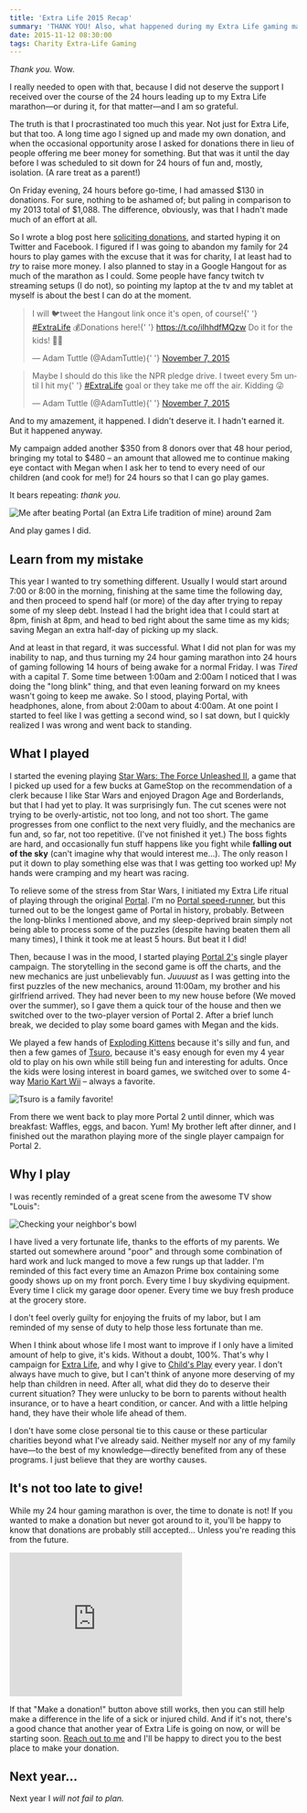 ```yaml
---
title: 'Extra Life 2015 Recap'
summary: 'THANK YOU! Also, what happened during my Extra Life gaming marathon.'
date: 2015-11-12 08:30:00
tags: Charity Extra-Life Gaming
---
```


_Thank you._ Wow.

I really needed to open with that, because I did not deserve the support I received over the course of the 24 hours leading up to my Extra Life marathon&mdash;or during it, for that matter&mdash;and I am so grateful.

The truth is that I procrastinated too much this year. Not just for Extra Life, but that too. A long time ago I signed up and made my own donation, and when the occasional opportunity arose I asked for donations there in lieu of people offering me beer money for something. But that was it until the day before I was scheduled to sit down for 24 hours of fun and, mostly, isolation. (A rare treat as a parent!)

On Friday evening, 24 hours before go-time, I had amassed $130 in donations. For sure, nothing to be ashamed of; but paling in comparison to my 2013 total of $1,088. The difference, obviously, was that I hadn't made much of an effort at all.

So I wrote a blog post here [soliciting donations][1], and started hyping it on Twitter and Facebook. I figured if I was going to abandon my family for 24 hours to play games with the excuse that it was for charity, I at least had to _try_ to raise more money. I also planned to stay in a Google Hangout for as much of the marathon as I could. Some people have fancy twitch tv streaming setups (I do not), so pointing my laptop at the tv and my tablet at myself is about the best I can do at the moment.

<blockquote class="twitter-tweet" lang="en">
	<p lang="en" dir="ltr">
		I will 🐦tweet the Hangout link once it&#39;s open, of course!{' '}
		<a href="https://twitter.com/hashtag/ExtraLife?src=hash">#ExtraLife</a>
		&#10;&#10;💰Donations here!{' '}
		<a href="https://t.co/ilhhdfMQzw">https://t.co/ilhhdfMQzw</a>&#10;&#10;Do it
		for the kids! 👶👼
	</p>
	&mdash; Adam Tuttle (@AdamTuttle){' '}
	<a href="https://twitter.com/AdamTuttle/status/663117733807034368">
		November 7, 2015
	</a>
</blockquote>

<blockquote class="twitter-tweet" lang="en">
	<p lang="en" dir="ltr">
		Maybe I should do this like the NPR pledge drive.&#10;&#10;I tweet every 5m
		until I hit my{' '}
		<a href="https://twitter.com/hashtag/ExtraLife?src=hash">#ExtraLife</a> goal
		or they take me off the air.&#10;&#10;Kidding 😜
	</p>
	&mdash; Adam Tuttle (@AdamTuttle){' '}
	<a href="https://twitter.com/AdamTuttle/status/663122737343238145">
		November 7, 2015
	</a>
</blockquote>

And to my amazement, it happened. I didn't deserve it. I hadn't earned it. But it happened anyway.

My campaign added another $350 from 8 donors over that 48 hour period, bringing my total to $480 &ndash; an amount that allowed me to continue making eye contact with Megan when I ask her to tend to every need of our children (and cook for me!) for 24 hours so that I can go play games.

It bears repeating: _thank you._

![Me after beating Portal (an Extra Life tradition of mine) around 2am](https://adamtuttle.codes/assets/images/posts/2015/the-cake-is-a-lie.png)

And play games I did.

## Learn from my mistake

This year I wanted to try something different. Usually I would start around 7:00 or 8:00 in the morning, finishing at the same time the following day, and then proceed to spend half (or more) of the day after trying to repay some of my sleep debt. Instead I had the bright idea that I could start at 8pm, finish at 8pm, and head to bed right about the same time as my kids; saving Megan an extra half-day of picking up my slack.

And at least in that regard, it was successful. What I did not plan for was my inability to nap, and thus turning my 24 hour gaming marathon into 24 hours of gaming following 14 hours of being awake for a normal Friday. I was _Tired_ with a capital _T_. Some time between 1:00am and 2:00am I noticed that I was doing the "long blink" thing, and that even leaning forward on my knees wasn't going to keep me awake. So I stood, playing Portal, with headphones, alone, from about 2:00am to about 4:00am. At one point I started to feel like I was getting a second wind, so I sat down, but I quickly realized I was wrong and went back to standing.

## What I played

I started the evening playing <a target="_blank" href="https://www.amazon.com/s/ref=as_li_ss_tl?_encoding=UTF8&camp=1789&creative=390957&field-keywords=star%20wars%20force%20unleashed%20ii&linkCode=ur2&rh=n%3A468642%2Ck%3Astar%20wars%20force%20unleashed%20ii&tag=tuttl-20&url=search-alias%3Dvideogames&linkId=FWUI56KFJBDQBRKV">Star Wars: The Force Unleashed II</a>, a game that I picked up used for a few bucks at GameStop on the recommendation of a clerk because I like Star Wars and enjoyed Dragon Age and Borderlands, but that I had yet to play. It was surprisingly fun. The cut scenes were not trying to be overly-artistic, not too long, and not too short. The game progresses from one conflict to the next very fluidly, and the mechanics are fun and, so far, not too repetitive. (I've not finished it yet.) The boss fights are hard, and occasionally fun stuff happens like you fight while **falling out of the sky** (can't imagine why that would interest me...). The only reason I put it down to play something else was that I was getting too worked up! My hands were cramping and my heart was racing.

To relieve some of the stress from Star Wars, I initiated my Extra Life ritual of playing through the original <a target="_blank" href="https://www.amazon.com/s/ref=as_li_ss_tl?_encoding=UTF8&camp=1789&creative=390957&field-keywords=orange%20box&linkCode=ur2&rh=n%3A468642%2Ck%3Aorange%20box&sprefix=orange%20box%2Cvideogames%2C139&tag=tuttl-20&url=search-alias%3Dvideogames&linkId=YQUNEQHFNZRORCRU">Portal</a>. I'm no [Portal speed-runner][2], but this turned out to be the longest game of Portal in history, probably. Between the long-blinks I mentioned above, and my sleep-deprived brain simply not being able to process some of the puzzles (despite having beaten them all many times), I think it took me at least 5 hours. But beat it I did!

Then, because I was in the mood, I started playing <a target="_blank" href="https://www.amazon.com/s/ref=as_li_ss_tl?_encoding=UTF8&camp=1789&creative=390957&field-keywords=portal%202&linkCode=ur2&rh=n%3A468642%2Ck%3Aportal%202&sprefix=portal%202%2Cvideogames%2C128&tag=tuttl-20&url=search-alias%3Dvideogames&linkId=MEY2DSX5JJ63EBGA">Portal 2's</a> single player campaign. The storytelling in the second game is off the charts, and the new mechanics are just unbelievably fun. _Juuuust_ as I was getting into the first puzzles of the new mechanics, around 11:00am, my brother and his girlfriend arrived. They had never been to my new house before (We moved over the summer), so I gave them a quick tour of the house and then we switched over to the two-player version of Portal 2. After a brief lunch break, we decided to play some board games with Megan and the kids.

We played a few hands of <a target="_blank" href="https://www.amazon.com/s/ref=as_li_ss_tl?_encoding=UTF8&camp=1789&creative=390957&field-keywords=exploding%20kittens&linkCode=ur2&rh=n%3A165793011%2Ck%3Aexploding%20kittens&sprefix=exploding%20kittens%2Cvideogames%2C127&tag=tuttl-20&url=search-alias%3Dtoys-and-games&linkId=CERZLY2MKZXETOXE">Exploding Kittens</a> because it's silly and fun, and then a few games of <a rel="nofollow" href="https://www.amazon.com/gp/product/B002SQBB3O/ref=as_li_tl?ie=UTF8&camp=1789&creative=390957&creativeASIN=B002SQBB3O&linkCode=as2&tag=tuttl-20&linkId=AUT2ZMYKS5ZFQ25Y">Tsuro</a>, because it's easy enough for even my 4 year old to play on his own while still being fun and interesting for adults. Once the kids were losing interest in board games, we switched over to some 4-way <a target="_blank" href="https://www.amazon.com/s/ref=as_li_ss_tl?_encoding=UTF8&camp=1789&creative=390957&field-keywords=mario%20kart%20wii&linkCode=ur2&sprefix=mario%20kart%20wii%2Ctoys-and-games%2C127&tag=tuttl-20&url=search-alias%3Dvideogames&linkId=7EBAYYB5SK7O6VNE">Mario Kart Wii</a> &ndash; always a favorite.

![Tsuro is a family favorite!](https://adamtuttle.codes/assets/images/posts/2015/tsuro.jpg)

From there we went back to play more Portal 2 until dinner, which was breakfast: Waffles, eggs, and bacon. Yum! My brother left after dinner, and I finished out the marathon playing more of the single player campaign for Portal 2.

## Why I play

I was recently reminded of a great scene from the awesome TV show "Louis":

![Checking your neighbor's bowl](https://adamtuttle.codes/assets/images/posts/2015/parenting.jpg)

I have lived a very fortunate life, thanks to the efforts of my parents. We started out somewhere around "poor" and through some combination of hard work and luck manged to move a few rungs up that ladder. I'm reminded of this fact every time an Amazon Prime box containing some goody shows up on my front porch. Every time I buy skydiving equipment. Every time I click my garage door opener. Every time we buy fresh produce at the grocery store.

I don't feel overly guilty for enjoying the fruits of my labor, but I am reminded of my sense of duty to help those less fortunate than me.

When I think about whose life I most want to improve if I only have a limited amount of help to give, it's kids. Without a doubt, 100%. That's why I campaign for [Extra Life][3], and why I give to [Child's Play][4] every year. I don't always have much to give, but I can't think of anyone more deserving of my help than children in need. After all, what did they do to deserve their current situation? They were unlucky to be born to parents without health insurance, or to have a heart condition, or cancer. And with a little helping hand, they have their whole life ahead of them.

I don't have some close personal tie to this cause or these particular charities beyond what I've already said. Neither myself nor any of my family have&mdash;to the best of my knowledge&mdash;directly benefited from any of these programs. I just believe that they are worthy causes.

## It's not too late to give!

While my 24 hour gaming marathon is over, the time to donate is not! If you wanted to make a donation but never got around to it, you'll be happy to know that donations are probably still accepted... Unless you're reading this from the future.

<iframe
	src="https://www.extra-life.org/index.cfm?fuseaction=widgets.300x250thermo&participantID=148892"
	width="302"
	height="252"
	frameborder="0"
	scrolling="no"
>
	<a href="https://www.extra-life.org/index.cfm?fuseaction=donorDrive.participant&participantID=148892">
		Make a Donation!
	</a>
</iframe>

If that "Make a donation!" button above still works, then you can still help make a difference in the life of a sick or injured child. And if it's not, there's a good chance that another year of Extra Life is going on now, or will be starting soon. [Reach out to me][5] and I'll be happy to direct you to the best place to make your donation.

## Next year...

Next year I _will not fail to plan._

<img src="https://ir-na.amazon-adsystem.com/e/ir?t=tuttl-20&l=ur2&o=1" width="1" height="1" border="0" alt="" style="border:none !important; margin:0px !important;" /><script async src="//platform.twitter.com/widgets.js" charset="utf-8"></script>

[1]: https://adamtuttle.codes/extra-life-2015/
[2]: https://www.youtube.com/results?q=portal+speedrun
[3]: http://extra-life.org/
[4]: https://childsplaycharity.org/
[5]: https://twitter.com/adamtuttle
